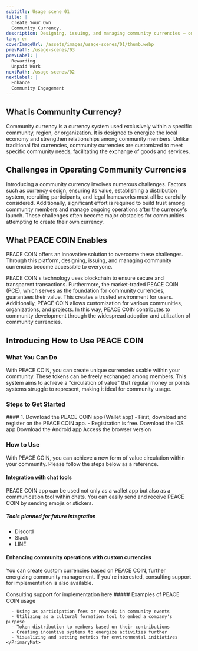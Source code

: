 ```yaml
---
subtitle: Usage scene 01
title: |
  Create Your Own 
  Community Currency.
description: Designing, issuing, and managing community currencies — once a complex task — is now easy and accessible to anyone.
lang: en
coverImageUrl: /assets/images/usage-scenes/01/thumb.webp
prevPath: /usage-scenes/03
prevLabel: |
  Rewarding
  Unpaid Work
nextPath: /usage-scenes/02
nextLabel: |
  Enhance
  Community Engagement
---
```


## What is Community Currency?

Community currency is a currency system used exclusively within a specific community, region, or organization.
It is designed to energize the local economy and strengthen relationships among community members.
Unlike traditional fiat currencies, community currencies are customized to meet specific community needs, facilitating the exchange of goods and services.

## Challenges in Operating Community Currencies

Introducing a community currency involves numerous challenges.
Factors such as currency design, ensuring its value, establishing a distribution system, recruiting participants, and legal frameworks must all be carefully considered.
Additionally, significant effort is required to build trust among community members and manage ongoing operations after the currency's launch.
These challenges often become major obstacles for communities attempting to create their own currency.

## What PEACE COIN Enables

PEACE COIN offers an innovative solution to overcome these challenges.
Through this platform, designing, issuing, and managing community currencies become accessible to everyone.

PEACE COIN's technology uses blockchain to ensure secure and transparent transactions.
Furthermore, the market-traded PEACE COIN (PCE), which serves as the foundation for community currencies, guarantees their value.
This creates a trusted environment for users.
Additionally, PEACE COIN allows customization for various communities, organizations, and projects.
In this way, PEACE COIN contributes to community development through the widespread adoption and utilization of community currencies.

## Introducing How to Use PEACE COIN

### What You Can Do

With PEACE COIN, you can create unique currencies usable within your community.
These tokens can be freely exchanged among members.
This system aims to achieve a "circulation of value" that regular money or points systems struggle to represent, making it ideal for community usage.

### Steps to Get Started️

<Col>
<PrimaryMat>
  #### 1. Download the PEACE COIN app (Wallet app)
  <AppIcon src="/assets/images/usage-scenes/01/app-icon.webp" />
  - First, download and register on the PEACE COIN app.
  - Registration is free.

  <Col className="gap-3">
    <Link to="https://apps.apple.com/jp/app/id1421754194">Download the iOS app</Link>
    <Link to="https://play.google.com/store/apps/details?id=org.PEACE_COIN.Wallet&fbclid=IwAR1oTcD494AKqxK2iZKZutMThpPfnmo674rYPQF8S_8h6hx1fr9irWYfndY">Download the Android app</Link>
    <Link to="https://wallet.peace-coin.com/">Access the browser version</Link>
  </Col>
</PrimaryMat>
</Col>

### How to Use

With PEACE COIN, you can achieve a new form of value circulation within your community.
Please follow the steps below as a reference.

#### Integration with chat tools

PEACE COIN app can be used not only as a wallet app but also as a communication tool within chats.
You can easily send and receive PEACE COIN by sending emojis or stickers.

##### Tools planned for future integration
- Discord
- Slack
- LINE

#### Enhancing community operations with custom currencies

You can create custom currencies based on PEACE COIN, further energizing community management.
If you're interested, consulting support for implementation is also available.

<Link to="https://forms.gle/4Se3DNaBsAyuBtxEA">Consulting support for implementation here</Link>

<Col>
  <Flex>
    <PrimaryMat>
      ##### Examples of PEACE COIN usage

      - Using as participation fees or rewards in community events
      - Utilizing as a cultural formation tool to embed a company's purpose
      - Token distribution to members based on their contributions
      - Creating incentive systems to energize activities further
      - Visualizing and setting metrics for environmental initiatives
    </PrimaryMat>

  </Flex>
</Col>
